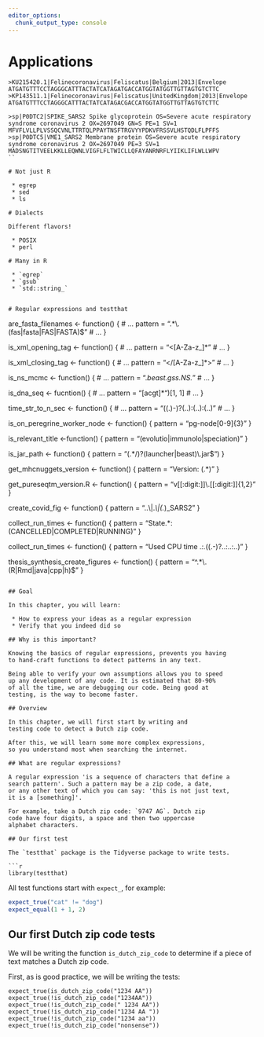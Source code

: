 ```yaml
---
editor_options: 
  chunk_output_type: console
---
```


# Applications

```
>KU215420.1|Felinecoronavirus|Feliscatus|Belgium|2013|Envelope
ATGATGTTTCCTAGGGCATTTACTATCATAGATGACCATGGTATGGTTGTTAGTGTCTTC
>KP143511.1|Felinecoronavirus|Feliscatus|UnitedKingdom|2013|Envelope
ATGATGTTTCCTAGGGCATTTACTATCATAGACGACCATGGTATGGTTGTTAGTGTCTTC
```


```
>sp|P0DTC2|SPIKE_SARS2 Spike glycoprotein OS=Severe acute respiratory syndrome coronavirus 2 OX=2697049 GN=S PE=1 SV=1
MFVFLVLLPLVSSQCVNLTTRTQLPPAYTNSFTRGVYYPDKVFRSSVLHSTQDLFLPFFS
>sp|P0DTC5|VME1_SARS2 Membrane protein OS=Severe acute respiratory syndrome coronavirus 2 OX=2697049 PE=3 SV=1
MADSNGTITVEELKKLLEQWNLVIGFLFLTWICLLQFAYANRNRFLYIIKLIFLWLLWPV
``

# Not just R

 * egrep
 * sed
 * ls

# Dialects

Different flavors!

 * POSIX
 * perl

# Many in R

 * `egrep`
 * `gsub`
 * `std::string_`


# Regular expressions and testthat

```
are_fasta_filenames <- function() {
  # ...
  pattern = ".*\\.(fas|fasta|FAS|FASTA)$"
  # ...
}

is_xml_opening_tag <- function() {
  # ...
  pattern = "<[A-Za-z_]* "
  # ...
}

is_xml_closing_tag <- function() {
  # ...
  pattern = "</[A-Za-z_]*>"
  # ...
}

is_ns_mcmc <- function() {
  # ...
  pattern = ".*beast.gss.NS.*"
  # ...
}


is_dna_seq <- fucntion() {
  # ...
  pattern = "[acgt]*")[1, 1]
  # ...
}


time_str_to_n_sec <- function() {
  # ...
  pattern = "((.)-)?(..):(..):(..)"
  # ...
}

is_on_peregrine_worker_node <- function() {
  pattern = "pg-node[0-9]{3}"
}

is_relevant_title <-function() {
  pattern = "(evolutio|immunolo|speciation)"
}

is_jar_path <- function() {
  pattern = "(.*/)?(launcher|beast)\\.jar$")
}

get_mhcnuggets_version <- function() {
  pattern = "Version: (.*)"
}

get_pureseqtm_version.R <- function() {
  pattern = "v[[:digit:]]\\.[[:digit:]]{1,2}"
}

create_covid_fig <- function() {
  pattern = "..\\|.*\\|(.*)_SARS2"
}

collect_run_times <- function() {
  pattern = "State.*: (CANCELLED|COMPLETED|RUNNING)"
}

collect_run_times <- function() {
  pattern = "Used CPU time .*:.*((.-)?..:..:..) "
}

thesis_synthesis_create_figures <- function() {
  pattern = "^.*\\.(R|Rmd|java|cpp|h)$"
}
```

## Goal

In this chapter, you will learn:

 * How to express your ideas as a regular expression
 * Verify that you indeed did so

## Why is this important?

Knowing the basics of regular expressions, prevents you having
to hand-craft functions to detect patterns in any text.

Being able to verify your own assumptions allows you to speed
up any development of any code. It is estimated that 80-90%
of all the time, we are debugging our code. Being good at 
testing, is the way to become faster.

## Overview

In this chapter, we will first start by writing and
testing code to detect a Dutch zip code.

After this, we will learn some more complex expressions,
so you understand most when searching the internet.

## What are regular expressions?

A regular expression 'is a sequence of characters that define a 
search pattern'. Such a pattern may be a zip code, a date,
or any other text of which you can say: 'this is not just text,
it is a [something]'.

For example, take a Dutch zip code: `9747 AG`. Dutch zip
code have four digits, a space and then two uppercase 
alphabet characters.

## Our first test

The `testthat` package is the Tidyverse package to write tests.

```r
library(testthat)
```

All test functions start with `expect_`, for example:

```r
expect_true("cat" != "dog")
expect_equal(1 + 1, 2)
```

## Our first Dutch zip code tests

We will be writing the function `is_dutch_zip_code`
to determine if a piece of text matches a Dutch zip code.

First, as is good practice, we will be writing the tests:

```
expect_true(is_dutch_zip_code("1234 AA"))
expect_true(!is_dutch_zip_code("1234AA"))
expect_true(!is_dutch_zip_code(" 1234 AA"))
expect_true(!is_dutch_zip_code("1234 AA "))
expect_true(!is_dutch_zip_code("1234 aa"))
expect_true(!is_dutch_zip_code("nonsense"))
```


